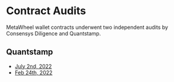 # Contract Audits
MetaWheel wallet contracts underwent two independent audits by Consensys Diligence and Quantstamp. 

## Quantstamp
- [July 2nd, 2022](https://github.com/0xsequence/wallet-contracts/blob/master/audits/Quantstamp_Arcadeum_Report_Final.pdf)
- [Feb 24th, 2022](https://github.com/0xsequence/wallet-contracts/blob/master/audits/sequence_quantstamp_audit_feb_2021.pdf)
